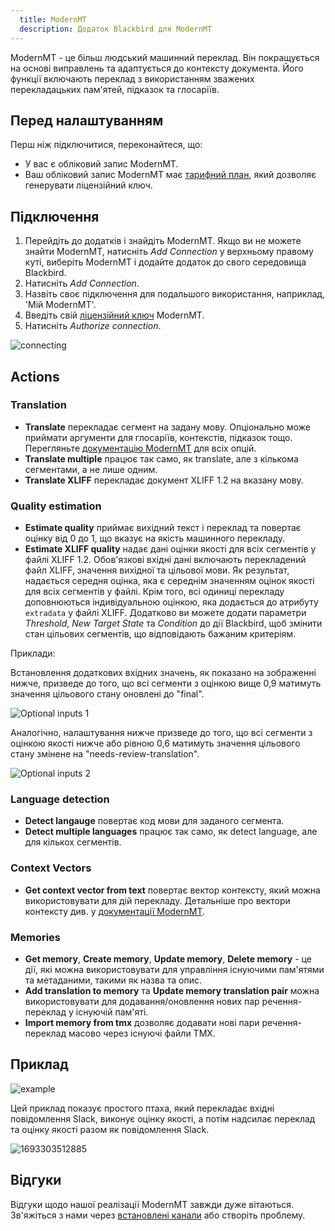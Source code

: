 ```yaml
---
  title: ModernMT
  description: Додаток Blackbird для ModernMT
---
```


<LinkCard title="Переглянути на Github" target="_blank" href="https://github.com/bb-io/ModernMT" icon="github" />

ModernMT - це більш людський машинний переклад. Він покращується на основі виправлень та адаптується до контексту документа. Його функції включають переклад з використанням зважених перекладацьких пам'ятей, підказок та глосаріїв.

## Перед налаштуванням

Перш ніж підключитися, переконайтеся, що:

- У вас є обліковий запис ModernMT.
- Ваш обліковий запис ModernMT має [тарифний план](https://modernmt.com/dashboard), який дозволяє генерувати ліцензійний ключ.

## Підключення

1. Перейдіть до додатків і знайдіть ModernMT. Якщо ви не можете знайти ModernMT, натисніть _Add Connection_ у верхньому правому куті, виберіть ModernMT і додайте додаток до свого середовища Blackbird.
2. Натисніть _Add Connection_.
3. Назвіть своє підключення для подальшого використання, наприклад, 'Мій ModernMT'.
4. Введіть свій [ліцензійний ключ](https://modernmt.com/dashboard) ModernMT.
5. Натисніть _Authorize connection_.

![connecting](https://raw.githubusercontent.com/bb-io/ModernMT/main/image/README/1693302180954.png)

## Actions

### Translation

- **Translate** перекладає сегмент на задану мову. Опціонально може приймати аргументи для глосаріїв, контекстів, підказок тощо. Перегляньте [документацію ModernMT](https://www.modernmt.com/api/#translate-text) для всіх опцій.
- **Translate multiple** працює так само, як translate, але з кількома сегментами, а не лише одним.
- **Translate XLIFF** перекладає документ XLIFF 1.2 на вказану мову.

### Quality estimation

- **Estimate quality** приймає вихідний текст і переклад та повертає оцінку від 0 до 1, що вказує на якість машинного перекладу.
- **Estimate XLIFF quality** надає дані оцінки якості для всіх сегментів у файлі XLIFF 1.2. Обов'язкові вхідні дані включають перекладений файл XLIFF, значення вихідної та цільової мови. Як результат, надається середня оцінка, яка є середнім значенням оцінок якості для всіх сегментів у файлі. Крім того, всі одиниці перекладу доповнюються індивідуальною оцінкою, яка додається до атрибуту `extradata` у файлі XLIFF. Додатково ви можете додати параметри _Threshold_, _New Target State_ та _Condition_ до дії Blackbird, щоб змінити стан цільових сегментів, що відповідають бажаним критеріям.


Приклади:

Встановлення додаткових вхідних значень, як показано на зображенні нижче, призведе до того, що всі сегменти з оцінкою вище 0,9 матимуть значення цільового стану оновлені до "final".

![Optional inputs 1](https://raw.githubusercontent.com/bb-io/ModernMT/main/image/README/MMTOptionalInput1.png)

Аналогічно, налаштування нижче призведе до того, що всі сегменти з оцінкою якості нижче або рівною 0,6 матимуть значення цільового стану змінене на "needs-review-translation".

![Optional inputs 2](https://raw.githubusercontent.com/bb-io/ModernMT/main/image/README/MMTOptionalInput2.png)

### Language detection

- **Detect langauge** повертає код мови для заданого сегмента.
- **Detect multiple languages** працює так само, як detect language, але для кількох сегментів.

### Context Vectors

- **Get context vector from text** повертає вектор контексту, який можна використовувати для дій перекладу. Детальніше про вектори контексту див. у [документації ModernMT](https://www.modernmt.com/api/#context-vector).

### Memories

- **Get memory**, **Create memory**, **Update memory**, **Delete memory** - це дії, які можна використовувати для управління існуючими пам'ятями та метаданими, такими як назва та опис.
- **Add translation to memory** та **Update memory translation pair** можна використовувати для додавання/оновлення нових пар речення-переклад у існуючій пам'яті.
- **Import memory from tmx** дозволяє додавати нові пари речення-переклад масово через існуючі файли TMX.

## Приклад

![example](https://raw.githubusercontent.com/bb-io/ModernMT/main/image/README/1693303412326.png)

Цей приклад показує простого птаха, який перекладає вхідні повідомлення Slack, виконує оцінку якості, а потім надсилає переклад та оцінку якості разом як повідомлення Slack.

![1693303512885](https://raw.githubusercontent.com/bb-io/ModernMT/main/image/README/1693303512885.png)

## Відгуки

Відгуки щодо нашої реалізації ModernMT завжди дуже вітаються. Зв'яжіться з нами через [встановлені канали](https://www.blackbird.io/) або створіть проблему.